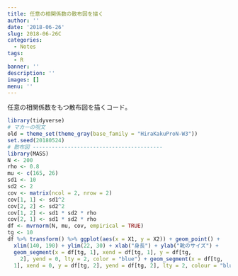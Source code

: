 ```yaml
---
title: 任意の相関係数の散布図を描く
author: ''
date: '2018-06-26'
slug: 2018-06-26C
categories:
  - Notes
tags:
  - R
banner: ''
description: ''
images: []
menu: ''
---
```

任意の相関係数をもつ散布図を描くコード。
<!--more-->
```r
library(tidyverse)
# マカーの呪文
old = theme_set(theme_gray(base_family = "HiraKakuProN-W3"))
set.seed(20180524)
# 散布図 -----------------------------------------
library(MASS)
N <- 200
rho <- 0.8
mu <- c(165, 26)
sd1 <- 10
sd2 <- 2
cov <- matrix(ncol = 2, nrow = 2)
cov[1, 1] <- sd1^2
cov[2, 2] <- sd2^2
cov[1, 2] <- sd1 * sd2 * rho
cov[2, 1] <- sd1 * sd2 * rho
df <- mvrnorm(N, mu, cov, empirical = TRUE)
tg <- 10
df %>% transform() %>% ggplot(aes(x = X1, y = X2)) + geom_point() + 
  xlim(140, 190) + ylim(22, 30) + xlab("身長") + ylab("靴のサイズ") + 
  geom_segment(x = df[tg, 1], xend = df[tg, 1], y = df[tg, 
    2], yend = 0, lty = 2, color = "blue") + geom_segment(x = df[tg, 
  1], xend = 0, y = df[tg, 2], yend = df[tg, 2], lty = 2, colour = "blue")
```
